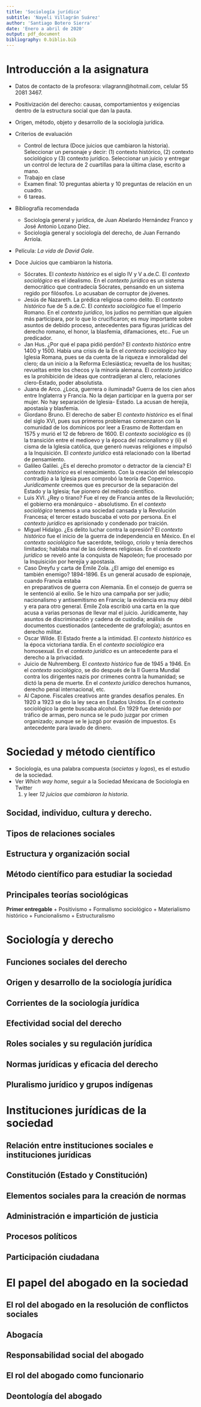 ```yaml
---
title: 'Sociología jurídica'
subtitle: 'Nayeli Villagrán Suárez'
author: 'Santiago Botero Sierra'
date: 'Enero a abril de 2020'
output: pdf_document
bibliography: 0.biblio.bib
---
```


# Introducción a la asignatura

+ Datos de contacto de la profesora: vilagrann@hotmail.com, celular
    55 2081 3467.
+ Positivización del derecho: causas, comportamientos y exigencias dentro de la
    estructura social que dan la pauta.
+ Origen, método, objeto y desarrollo de la sociología jurídica.

+ Criterios de evaluación
    - Control de lectura (Doce juicios que cambiaron la historia). Seleccionar
        un personaje y decir: (1) contexto histórico, (2) contexto sociológico
        y (3) contexto jurídico. Seleccionar un juicio y entregar un control
        de lectura de 2 cuartillas para la última clase, escrito a mano.
    - Trabajo en clase
    - Examen final: 10 preguntas abierta y 10 preguntas de relación en un
        cuadro.
    - 6 tareas.

+ Bibliografía recomendada
    - Sociología general y jurídica, de Juan Abelardo Hernández Franco y José
        Antonio Lozano Díez.
    - Sociología general y sociología del derecho, de Juan Fernando Arriola.

+ Película: *La vida de David Gale*.

+ Doce Juicios que cambiaron la historia.
    - Sócrates. El *contexto histórico* es el siglo IV y V a.de.C. El
        *contexto sociológico* es el idealismo. En el *contexto jurídico* es
        un sistema democrático que contradecía Sócrates, pensando en un
        sistema regido por filósofos. Lo acusaban de corruptor de jóvenes.
    - Jesús de Nazareth. La prédica religiosa como delito.
        El *contexto histórico* fue de 5 a.de.C.  El *contexto sociológico*
        fue el Imperio Romano. En el *contexto  jurídico*, los judíos no
        permitían que alguien más participara, por  lo que lo crucificaron;
        es muy importante sobre asuntos de debido  proceso, antecedentes
        para figuras jurídicas del derecho romano, el honor, la blasfemia,
        difamaciones, etc.. Fue un predicador.
    - Jan Hus. ¿Por qué el papa pidió perdón?
        El *contexto histórico* entre 1400 y 1500. Había una crisis de la
        En el *contexto sociológico* hay Iglesia Romana, pues se da cuenta
        de la riqueza e inmoralidad del clero; da un inicio a la Reforma
        Eclesiástica; revuelta de los husitas; revueltas entre los checos y
        la minoría alemana. El *contexto jurídico* es la prohibición de
        ideas que contradijeran al clero, relaciones clero-Estado,
        poder absolutista.
    - Juana de Arco. ¿Loca, guerrera o iluminada?
        Guerra de los cien años entre Inglaterra y Francia. No la dejan
        participar en la guerra por ser mujer. No hay separación de Iglesia-
        Estado. La acusan de herejía, apostasía y blasfemia.
    - Giordano Bruno. El derecho de saber
        El *contexto histórico* es el final del siglo XVI, pues sus primeros
        problemas comenzaron con la comunidad de los  dominicos por leer a
        Erasmo de Rotterdam en 1575 y murió el 12 de febrero de 1600. El
        *contexto sociológico* es (i) la transición entre el medioevo y la
         época del racionalismo y (ii) el cisma de  la Iglesia católica, que
         generó nuevas religiones e impulsó a la Inquisición. El *contexto
         jurídico* está relacionado con la libertad de pensamiento.
    - Galileo Galilei. ¿Es el derecho promotor o detractor de la ciencia?
        El *contexto histórico* es el renacimiento. Con la creación del
        telescopio contradijo a la Iglesia pues comprobó la teoría de
        Copernico. *Jurídicamente* creemos que es precursor de la separación
        del Estado y la Iglesia; fue pionero del método científico.            
    - Luis XVI. ¿Rey o tirano?
        Fue el rey de Francia antes de la Revolución; el gobierno era
        monárquico - absolutismo. En el *contexto sociológico* tenemos a una
        sociedad cansada y la Revolución Francesa; el tercer estado buscaba
        el voto por persona. En el *contexto jurídico* es aprisionado y
        condenado por traición.
    - Miguel Hidalgo. ¿Es delito luchar contra la opresión?
        El *contexto histórico* fue el inicio de la guerra de independencia
        en México. En el *contexto sociológico* fue sacerdote, teólogo,
        criolo y tenía derechos limitados; hablaba mal de las órdenes
        religiosas. En el *contexto jurídico* se reveló ante la conquista de
        Napoleón; fue procesado por la Inquisición por herejía y apostasía.
    - Caso Dreyfu y carta de Émile Zola. ¿El amigo del enemigo es también
        enemigo?
        1894-1896. Es un general acusado de espionaje, cuando Francia estaba  
        en preparativos de guerra con Alemania. En el consejo de guerra se
        le sentenció al exilio. Se le hizo una campaña por ser judío;
        nacionalismo y antisemitismo en Francia; la evidencia era muy
        débil y era para otro general. Émile Zola escribió una carta en la
        que acusa a varias personas de llevar mal el juicio. Jurídicamente,
        hay asuntos de discriminación y cadena de custodia; análisis de
        documentos cuestionados (antecedente de grafología); asuntos en
        derecho militar.
    - Oscar Wilde. El Estado frente a la intimidad.
        El *contexto histórico* es la época victoriana tardía. En el
        *contexto sociológico* era homosexual. En el *contexto jurídico*
        es un antecedente para el derecho a la privacidad.
    - Juicio de Nuhremberg.
        El *contexto histórico* fue de 1945 a 1946. En el *contexto
        sociológico*, se dio después de la II Guerra Mundial contra los
        dirigentes nazis por crímenes contra la humanidad; se dictó la
        pena de muerte. En el *contexto jurídico* derechos humanos,
        derecho penal internacional, etc.
    - Al Capone. Fiscales creativos ante grandes desafíos penales.
        En 1920 a 1923 se dio la ley seca en Estados Unidos. En el contexto
        sociológico la gente buscaba alcohol. En 1929 fue detenido por
        tráfico de armas, pero nunca se le pudo juzgar por crimen
        organizado; aunque se le juzgó por evasión de impuestos. Es
        antecedente para lavado de dinero.

# Sociedad y método científico

+ Sociología, es una palabra compuesta (*societas* y *logos*), es el estudio de
    la sociedad.
+ Ver *Which way home*, seguir a la Sociedad Mexicana de Sociología en Twitter
    (@smsociologia) y leer *12 juicios que cambiaron la historia*.

## Socidad, individuo, cultura y derecho.
## Tipos de relaciones sociales
## Estructura y organización social
## Método científico para estudiar la sociedad
## Principales teorías sociológicas

**Primer entregable**
+ Positivismo
+ Formalismo sociológico
+ Materialismo histórico
+ Funcionalismo
+ Estructuralismo

# Sociología y derecho

## Funciones sociales del derecho
## Origen y desarrollo de la sociología jurídica
## Corrientes de la sociología jurídica
## Efectividad social del derecho
## Roles sociales y su regulación jurídica
## Normas jurídicas y eficacia del derecho
## Pluralismo jurídico y grupos indígenas

# Instituciones jurídicas de la sociedad

## Relación entre instituciones sociales e instituciones jurídicas
## Constitución (Estado y Constitución)
## Elementos sociales para la creación de normas
## Administración e impartición de justicia
## Procesos políticos
## Participación ciudadana

# El papel del abogado en la sociedad

## El rol del abogado en la resolución de conflictos sociales
## Abogacía
## Responsabilidad social del abogado
## El rol del abogado como funcionario
## Deontología del abogado
